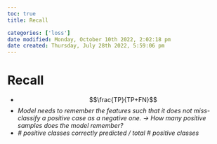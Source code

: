 ```yaml
---
toc: true
title: Recall

categories: ['loss']
date modified: Monday, October 10th 2022, 2:02:18 pm
date created: Thursday, July 28th 2022, 5:59:06 pm
---
```


# Recall
- $$\frac{TP}{TP+FN}$$
- _Model needs to remember the features such that it does not miss-classify a positive case as a negative one._ _-> How many positive samples does the model remember?_
- _# positive classes correctly predicted / total # positive classes_



